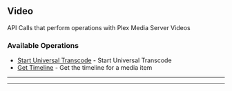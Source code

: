 
## Video
API Calls that perform operations with Plex Media Server Videos


### Available Operations

* [Start Universal Transcode](/curl/video/start_universal_transcode) - Start Universal Transcode
* [Get Timeline](/curl/video/get_timeline) - Get the timeline for a media item

---
<StartUniversalTranscode />

---
<GetTimeline />
